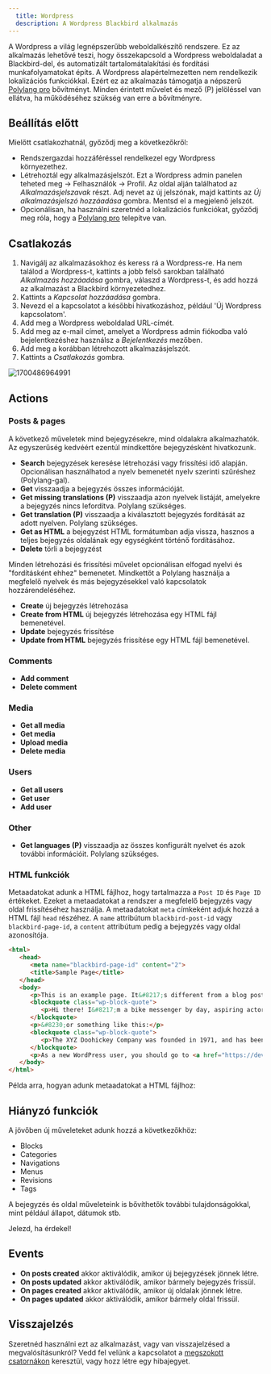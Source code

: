 ```yaml
---
  title: Wordpress
  description: A Wordpress Blackbird alkalmazás
---
```


<LinkCard title="Megtekintés a Github-on" target="_blank" href="https://github.com/bb-io/Wordpress" icon="github" />

A Wordpress a világ legnépszerűbb weboldalkészítő rendszere. Ez az alkalmazás lehetővé teszi, hogy összekapcsold a Wordpress weboldaladat a Blackbird-del, és automatizált tartalomátalakítási és fordítási munkafolyamatokat építs. A Wordpress alapértelmezetten nem rendelkezik lokalizációs funkciókkal. Ezért ez az alkalmazás támogatja a népszerű [Polylang pro](https://polylang.pro/downloads/polylang-pro/) bővítményt. Minden érintett művelet és mező (P) jelöléssel van ellátva, ha működéséhez szükség van erre a bővítményre.

## Beállítás előtt

Mielőtt csatlakozhatnál, győződj meg a következőkről:

- Rendszergazdai hozzáféréssel rendelkezel egy Wordpress környezethez.
- Létrehoztál egy alkalmazásjelszót. Ezt a Wordpress admin panelen teheted meg -> Felhasználók -> Profil. Az oldal alján találhatod az _Alkalmazásjelszavak_ részt. Adj nevet az új jelszónak, majd kattints az _Új alkalmazásjelszó hozzáadása_ gombra. Mentsd el a megjelenő jelszót.
- Opcionálisan, ha használni szeretnéd a lokalizációs funkciókat, győződj meg róla, hogy a [Polylang pro](https://polylang.pro/downloads/polylang-pro/) telepítve van.

## Csatlakozás

1. Navigálj az alkalmazásokhoz és keress rá a Wordpress-re. Ha nem találod a Wordpress-t, kattints a jobb felső sarokban található _Alkalmazás hozzáadása_ gombra, válaszd a Wordpress-t, és add hozzá az alkalmazást a Blackbird környezetedhez.
2. Kattints a _Kapcsolat hozzáadása_ gombra.
3. Nevezd el a kapcsolatot a későbbi hivatkozáshoz, például 'Új Wordpress kapcsolatom'.
4. Add meg a Wordpress weboldalad URL-címét.
5. Add meg az e-mail címet, amelyet a Wordpress admin fiókodba való bejelentkezéshez használsz a _Bejelentkezés_ mezőben.
6. Add meg a korábban létrehozott alkalmazásjelszót.
7. Kattints a _Csatlakozás_ gombra.

![1700486964991](https://raw.githubusercontent.com/bb-io/Wordpress/main/image/README/1700486964991.png)

## Actions

### Posts & pages

A következő műveletek mind bejegyzésekre, mind oldalakra alkalmazhatók. Az egyszerűség kedvéért ezentúl mindkettőre bejegyzésként hivatkozunk.

- **Search** bejegyzések keresése létrehozási vagy frissítési idő alapján. Opcionálisan használhatod a nyelv bemenetét nyelv szerinti szűréshez (Polylang-gal).
- **Get** visszaadja a bejegyzés összes információját.
- **Get missing translations (P)** visszaadja azon nyelvek listáját, amelyekre a bejegyzés nincs lefordítva. Polylang szükséges.
- **Get translation (P)** visszaadja a kiválasztott bejegyzés fordítását az adott nyelven. Polylang szükséges.
- **Get as HTML** a bejegyzést HTML formátumban adja vissza, hasznos a teljes bejegyzés oldalának egy egységként történő fordításához.
- **Delete** törli a bejegyzést

Minden létrehozási és frissítési művelet opcionálisan elfogad nyelvi és "fordításként ehhez" bemenetet. Mindkettőt a Polylang használja a megfelelő nyelvek és más bejegyzésekkel való kapcsolatok hozzárendeléséhez.

- **Create** új bejegyzés létrehozása
- **Create from HTML** új bejegyzés létrehozása egy HTML fájl bemenetével.
- **Update** bejegyzés frissítése
- **Update from HTML** bejegyzés frissítése egy HTML fájl bemenetével.

### Comments

- **Add comment**
- **Delete comment**

### Media

- **Get all media**
- **Get media**
- **Upload media**
- **Delete media**

### Users

- **Get all users**
- **Get user**
- **Add user**

### Other

- **Get languages (P)** visszaadja az összes konfigurált nyelvet és azok további információit. Polylang szükséges.

### HTML funkciók

Metaadatokat adunk a HTML fájlhoz, hogy tartalmazza a `Post ID` és `Page ID` értékeket. Ezeket a metaadatokat a rendszer a megfelelő bejegyzés vagy oldal frissítéséhez használja. A metaadatokat `meta` címkeként adjuk hozzá a HTML fájl `head` részéhez. A `name` attribútum `blackbird-post-id` vagy `blackbird-page-id`, a `content` attribútum pedig a bejegyzés vagy oldal azonosítója.

```html
<html>
   <head>
      <meta name="blackbird-page-id" content="2">
      <title>Sample Page</title>
   </head>
   <body>
      <p>This is an example page. It&#8217;s different from a blog post because it will stay in one place and will show up in your site navigation (in most themes). Most people start with an About page that introduces them to potential site visitors. It might say something like this:</p>
      <blockquote class="wp-block-quote">
         <p>Hi there! I&#8217;m a bike messenger by day, aspiring actor by night, and this is my website. I live in Los Angeles, have a great dog named Jack, and I like pi&#241;a coladas. (And gettin&#8217; caught in the rain.)</p>
      </blockquote>
      <p>&#8230;or something like this:</p>
      <blockquote class="wp-block-quote">
         <p>The XYZ Doohickey Company was founded in 1971, and has been providing quality doohickeys to the public ever since. Located in Gotham City, XYZ employs over 2,000 people and does all kinds of awesome things for the Gotham community.</p>
      </blockquote>
      <p>As a new WordPress user, you should go to <a href="https://dev-blackbird-test.pantheonsite.io/wp-admin/">your dashboard</a> to delete this page and create new pages for your content. Have fun!</p>
   </body>
</html>
```

Példa arra, hogyan adunk metaadatokat a HTML fájlhoz:
## Hiányzó funkciók

A jövőben új műveleteket adunk hozzá a következőkhöz:

- Blocks
- Categories
- Navigations
- Menus
- Revisions
- Tags

A bejegyzés és oldal műveleteink is bővíthetők további tulajdonságokkal, mint például állapot, dátumok stb.

Jelezd, ha érdekel!

## Events

- **On posts created** akkor aktiválódik, amikor új bejegyzések jönnek létre.
- **On posts updated** akkor aktiválódik, amikor bármely bejegyzés frissül.
- **On pages created** akkor aktiválódik, amikor új oldalak jönnek létre.
- **On pages updated** akkor aktiválódik, amikor bármely oldal frissül.

## Visszajelzés

Szeretnéd használni ezt az alkalmazást, vagy van visszajelzésed a megvalósításunkról? Vedd fel velünk a kapcsolatot a [megszokott csatornákon](https://www.blackbird.io/) keresztül, vagy hozz létre egy hibajegyet.